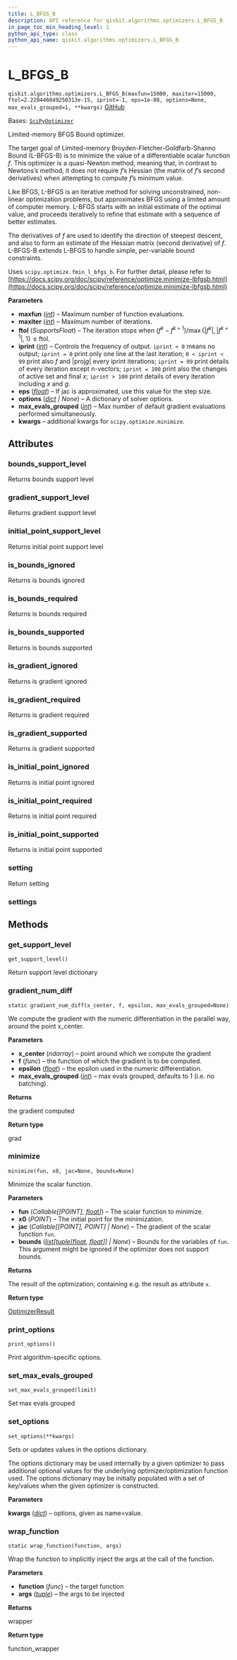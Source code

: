 ```yaml
---
title: L_BFGS_B
description: API reference for qiskit.algorithms.optimizers.L_BFGS_B
in_page_toc_min_heading_level: 1
python_api_type: class
python_api_name: qiskit.algorithms.optimizers.L_BFGS_B
---
```


<span id="l-bfgs-b" />

# L\_BFGS\_B

<span id="qiskit.algorithms.optimizers.L_BFGS_B" />

`qiskit.algorithms.optimizers.L_BFGS_B(maxfun=15000, maxiter=15000, ftol=2.220446049250313e-15, iprint=-1, eps=1e-08, options=None, max_evals_grouped=1, **kwargs)` [GitHub](https://github.com/qiskit/qiskit/tree/stable/0.46/qiskit/algorithms/optimizers/l_bfgs_b.py "view source code")

Bases: [`SciPyOptimizer`](qiskit.algorithms.optimizers.SciPyOptimizer "qiskit.algorithms.optimizers.scipy_optimizer.SciPyOptimizer")

Limited-memory BFGS Bound optimizer.

The target goal of Limited-memory Broyden-Fletcher-Goldfarb-Shanno Bound (L-BFGS-B) is to minimize the value of a differentiable scalar function $f$. This optimizer is a quasi-Newton method, meaning that, in contrast to Newtons’s method, it does not require $f$’s Hessian (the matrix of $f$’s second derivatives) when attempting to compute $f$’s minimum value.

Like BFGS, L-BFGS is an iterative method for solving unconstrained, non-linear optimization problems, but approximates BFGS using a limited amount of computer memory. L-BFGS starts with an initial estimate of the optimal value, and proceeds iteratively to refine that estimate with a sequence of better estimates.

The derivatives of $f$ are used to identify the direction of steepest descent, and also to form an estimate of the Hessian matrix (second derivative) of $f$. L-BFGS-B extends L-BFGS to handle simple, per-variable bound constraints.

Uses `scipy.optimize.fmin_l_bfgs_b`. For further detail, please refer to [https://docs.scipy.org/doc/scipy/reference/optimize.minimize-lbfgsb.html](https://docs.scipy.org/doc/scipy/reference/optimize.minimize-lbfgsb.html)

**Parameters**

*   **maxfun** ([*int*](https://docs.python.org/3/library/functions.html#int "(in Python v3.12)")) – Maximum number of function evaluations.
*   **maxiter** ([*int*](https://docs.python.org/3/library/functions.html#int "(in Python v3.12)")) – Maximum number of iterations.
*   **ftol** (*SupportsFloat*) – The iteration stops when $(f^k - f^{k+1}) / \max\{|f^k|, |f^{k+1}|,1\} \leq \text{ftol}$.
*   **iprint** ([*int*](https://docs.python.org/3/library/functions.html#int "(in Python v3.12)")) – Controls the frequency of output. `iprint < 0` means no output; `iprint = 0` print only one line at the last iteration; `0 < iprint < 99` print also $f$ and $|\text{proj} g|$ every iprint iterations; `iprint = 99` print details of every iteration except n-vectors; `iprint = 100` print also the changes of active set and final $x$; `iprint > 100` print details of every iteration including $x$ and $g$.
*   **eps** ([*float*](https://docs.python.org/3/library/functions.html#float "(in Python v3.12)")) – If jac is approximated, use this value for the step size.
*   **options** ([*dict*](https://docs.python.org/3/library/stdtypes.html#dict "(in Python v3.12)") *| None*) – A dictionary of solver options.
*   **max\_evals\_grouped** ([*int*](https://docs.python.org/3/library/functions.html#int "(in Python v3.12)")) – Max number of default gradient evaluations performed simultaneously.
*   **kwargs** – additional kwargs for `scipy.optimize.minimize`.

## Attributes

<span id="qiskit.algorithms.optimizers.L_BFGS_B.bounds_support_level" />

### bounds\_support\_level

Returns bounds support level

<span id="qiskit.algorithms.optimizers.L_BFGS_B.gradient_support_level" />

### gradient\_support\_level

Returns gradient support level

<span id="qiskit.algorithms.optimizers.L_BFGS_B.initial_point_support_level" />

### initial\_point\_support\_level

Returns initial point support level

<span id="qiskit.algorithms.optimizers.L_BFGS_B.is_bounds_ignored" />

### is\_bounds\_ignored

Returns is bounds ignored

<span id="qiskit.algorithms.optimizers.L_BFGS_B.is_bounds_required" />

### is\_bounds\_required

Returns is bounds required

<span id="qiskit.algorithms.optimizers.L_BFGS_B.is_bounds_supported" />

### is\_bounds\_supported

Returns is bounds supported

<span id="qiskit.algorithms.optimizers.L_BFGS_B.is_gradient_ignored" />

### is\_gradient\_ignored

Returns is gradient ignored

<span id="qiskit.algorithms.optimizers.L_BFGS_B.is_gradient_required" />

### is\_gradient\_required

Returns is gradient required

<span id="qiskit.algorithms.optimizers.L_BFGS_B.is_gradient_supported" />

### is\_gradient\_supported

Returns is gradient supported

<span id="qiskit.algorithms.optimizers.L_BFGS_B.is_initial_point_ignored" />

### is\_initial\_point\_ignored

Returns is initial point ignored

<span id="qiskit.algorithms.optimizers.L_BFGS_B.is_initial_point_required" />

### is\_initial\_point\_required

Returns is initial point required

<span id="qiskit.algorithms.optimizers.L_BFGS_B.is_initial_point_supported" />

### is\_initial\_point\_supported

Returns is initial point supported

<span id="qiskit.algorithms.optimizers.L_BFGS_B.setting" />

### setting

Return setting

<span id="qiskit.algorithms.optimizers.L_BFGS_B.settings" />

### settings

## Methods

### get\_support\_level

<span id="qiskit.algorithms.optimizers.L_BFGS_B.get_support_level" />

`get_support_level()`

Return support level dictionary

### gradient\_num\_diff

<span id="qiskit.algorithms.optimizers.L_BFGS_B.gradient_num_diff" />

`static gradient_num_diff(x_center, f, epsilon, max_evals_grouped=None)`

We compute the gradient with the numeric differentiation in the parallel way, around the point x\_center.

**Parameters**

*   **x\_center** (*ndarray*) – point around which we compute the gradient
*   **f** (*func*) – the function of which the gradient is to be computed.
*   **epsilon** ([*float*](https://docs.python.org/3/library/functions.html#float "(in Python v3.12)")) – the epsilon used in the numeric differentiation.
*   **max\_evals\_grouped** ([*int*](https://docs.python.org/3/library/functions.html#int "(in Python v3.12)")) – max evals grouped, defaults to 1 (i.e. no batching).

**Returns**

the gradient computed

**Return type**

grad

### minimize

<span id="qiskit.algorithms.optimizers.L_BFGS_B.minimize" />

`minimize(fun, x0, jac=None, bounds=None)`

Minimize the scalar function.

**Parameters**

*   **fun** (*Callable\[\[POINT],* [*float*](https://docs.python.org/3/library/functions.html#float "(in Python v3.12)")*]*) – The scalar function to minimize.
*   **x0** (*POINT*) – The initial point for the minimization.
*   **jac** (*Callable\[\[POINT], POINT] | None*) – The gradient of the scalar function `fun`.
*   **bounds** ([*list*](https://docs.python.org/3/library/stdtypes.html#list "(in Python v3.12)")*\[*[*tuple*](https://docs.python.org/3/library/stdtypes.html#tuple "(in Python v3.12)")*\[*[*float*](https://docs.python.org/3/library/functions.html#float "(in Python v3.12)")*,* [*float*](https://docs.python.org/3/library/functions.html#float "(in Python v3.12)")*]] | None*) – Bounds for the variables of `fun`. This argument might be ignored if the optimizer does not support bounds.

**Returns**

The result of the optimization, containing e.g. the result as attribute `x`.

**Return type**

[OptimizerResult](qiskit.algorithms.optimizers.OptimizerResult "qiskit.algorithms.optimizers.OptimizerResult")

### print\_options

<span id="qiskit.algorithms.optimizers.L_BFGS_B.print_options" />

`print_options()`

Print algorithm-specific options.

### set\_max\_evals\_grouped

<span id="qiskit.algorithms.optimizers.L_BFGS_B.set_max_evals_grouped" />

`set_max_evals_grouped(limit)`

Set max evals grouped

### set\_options

<span id="qiskit.algorithms.optimizers.L_BFGS_B.set_options" />

`set_options(**kwargs)`

Sets or updates values in the options dictionary.

The options dictionary may be used internally by a given optimizer to pass additional optional values for the underlying optimizer/optimization function used. The options dictionary may be initially populated with a set of key/values when the given optimizer is constructed.

**Parameters**

**kwargs** ([*dict*](https://docs.python.org/3/library/stdtypes.html#dict "(in Python v3.12)")) – options, given as name=value.

### wrap\_function

<span id="qiskit.algorithms.optimizers.L_BFGS_B.wrap_function" />

`static wrap_function(function, args)`

Wrap the function to implicitly inject the args at the call of the function.

**Parameters**

*   **function** (*func*) – the target function
*   **args** ([*tuple*](https://docs.python.org/3/library/stdtypes.html#tuple "(in Python v3.12)")) – the args to be injected

**Returns**

wrapper

**Return type**

function\_wrapper

